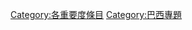 {{Articles by Importance|topic=巴西|project=巴西|format=toc}}
{{Wikipedia category}}
{{emptycat}}
[[Category:各重要度條目|Category:各重要度條目]]
[[Category:巴西專題|Category:巴西專題]]